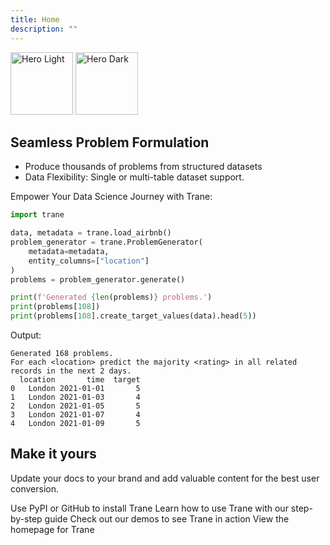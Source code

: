 ```yaml
---
title: Home
description: ""
---
```


<img
  className="block dark:hidden"
  src="/logo/trane-header-with-bg.svg"
  height="100"
  noZoom
  alt="Hero Light"
/>
<img
  className="hidden dark:block"
  src="/logo/trane-header-no-bg.svg"
  height="100"
  noZoom
  alt="Hero Dark"
/>

## Seamless Problem Formulation

- Produce thousands of problems from structured datasets
- Data Flexibility: Single or multi-table dataset support.

Empower Your Data Science Journey with Trane:

```python
import trane

data, metadata = trane.load_airbnb()
problem_generator = trane.ProblemGenerator(
    metadata=metadata,
    entity_columns=["location"]
)
problems = problem_generator.generate()

print(f'Generated {len(problems)} problems.')
print(problems[108])
print(problems[108].create_target_values(data).head(5))
```

Output:
```
Generated 168 problems.
For each <location> predict the majority <rating> in all related records in the next 2 days.
  location       time  target
0   London 2021-01-01       5
1   London 2021-01-03       4
2   London 2021-01-05       5
3   London 2021-01-07       4
4   London 2021-01-09       5
```

## Make it yours

Update your docs to your brand and add valuable content for the best user conversion.

<CardGroup cols={2}>
  <Card
    title="Install"
    icon="screwdriver-wrench"
    href="/install"
  >
    Use PyPI or GitHub to install Trane
  </Card>
  <Card
    title="Getting Started"
    icon="code"
    href="https://mintlify.com/docs/api-playground/openapi"
  >
    Learn how to use Trane with our step-by-step guide
  </Card>
  <Card
    title="Demos"
    icon="book-open"
    href="https://www.trane.dev/demos"
  >
    Check out our demos to see Trane in action
  </Card>
  <Card
    title="Site"
    icon="stars"
    href="https://www.trane.dev"
  >
    View the homepage for Trane
  </Card>
</CardGroup>